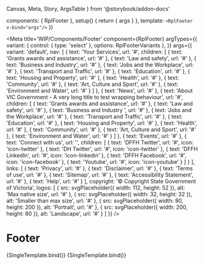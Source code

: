   Canvas,
  Meta,
  Story,
  ArgsTable
} from '@storybook/addon-docs'

  components: { RplFooter },
  setup() {
    return { args }
  },
  template: `<RplFooter v-bind="args"/>`
})

<Meta
  title='WIP/Components/Footer'
  component={RplFooter}
  argTypes={{
    variant: {
      control: { type: 'select' },
      options: RplFooterVariants
    },
  }}
  args={{
  variant: 'default',
  nav: [
    {
      text: 'Your Services',
      url: '#',
      children: [
        {
          text: 'Grants awards and assistance',
          url: '#'
        },
        {
          text: 'Law and safety',
          url: '#'
        },
        {
          text: 'Business and Industry',
          url: '#'
        },
        {
          text: 'Jobs and the Workplace',
          url: '#'
        },
        {
          text: 'Transport and Traffic',
          url: '#'
        },
        {
          text: 'Education',
          url: '#'
        },
        {
          text: 'Housing and Property',
          url: '#'
        },
        {
          text: 'Health',
          url: '#'
        },
        {
          text: 'Community',
          url: '#'
        },
        {
          text: 'Art, Culture and Sport',
          url: '#'
        },
        {
          text: 'Environment and Water',
          url: '#'
        }
      ]
    },
    {
      text: 'News',
      url: '#'
    },
    {
      text: 'About VIC Government - A very long title to test wrapping behaviour',
      url: '#',
      children: [
        {
          text: 'Grants awards and assistance',
          url: '#'
        },
        {
          text: 'Law and safety',
          url: '#'
        },
        {
          text: 'Business and Industry ',
          url: '#'
        },
        {
          text: 'Jobs and the Workplace',
          url: '#'
        },
        {
          text: 'Transport and Traffic',
          url: '#'
        },
        {
          text: 'Education',
          url: '#'
        },
        {
          text: 'Housing and Property',
          url: '#'
        },
        {
          text: 'Health',
          url: '#'
        },
        {
          text: 'Community',
          url: '#'
        },
        {
          text: 'Art, Culture and Sport',
          url: '#'
        },
        {
          text: 'Environment and Water',
          url: '#'
        }
      ]
    },
    {
      text: 'Events',
      url: '#'
    },
    {
      text: 'Connect with us',
      url: '',
      children: [
        {
          text: 'DFFH Twitter',
          url: '#',
          icon: 'icon-twitter'
        },
        {
          text: 'DH Twitter',
          url: '#',
          icon: 'icon-twitter'
        },
        {
          text: 'DFFH LinkedIn',
          url: '#',
          icon: 'icon-linkedin'
        },
        {
          text: 'DFFH Facebook',
          url: '#',
          icon: 'icon-facebook'
        },
        {
          text: 'Youtube',
          url: '#',
          icon: 'icon-youtube'
        }
      ]
    }
  ],
  links: [
    {
      text: 'Privacy',
      url: '#'
    },
    {
      text: 'Disclaimer',
      url: '#'
    },
    {
      text: 'Terms of use',
      url: '#'
    },
    {
      text: 'Sitemap',
      url: '#'
    },
    {
      text: 'Accessibility Statement',
      url: '#'
    },
    {
      text: 'Help',
      url: '#'
    }
  ],
  copyright: '© Copyright State Government of Victoria',
  logos: [
    {
      src: svgPlaceholder({ width: 112, height: 52 }),
      alt: 'Max native size',
      url: '#'
    },
    {
      src: svgPlaceholder({ width: 32, height: 32 }),
      alt: 'Smaller than max size',
      url: '#'
    },
    {
      src: svgPlaceholder({ width: 80, height: 200 }),
      alt: 'Portrait',
      url: '#'
    },
    {
      src: svgPlaceholder({ width: 200, height: 80 }),
      alt: 'Landscape',
      url: '#'
    }
  ]
}}
/>

# Footer

<ArgsTable of={RplFooter} />

<Canvas>
  <Story
    name='Default'
    play={a11yStoryCheck}
    parameters={{
      layout: 'fullscreen',
      viewports: [320, 700, 1300]
    }}
  >
    {SingleTemplate.bind()}
  </Story>
    <Story
    name='Neutral'
    play={a11yStoryCheck}
    parameters={{
      layout: 'fullscreen',
    }}
    args={{
      variant: 'neutral'
    }}
  >
    {SingleTemplate.bind()}
  </Story>
</Canvas>
